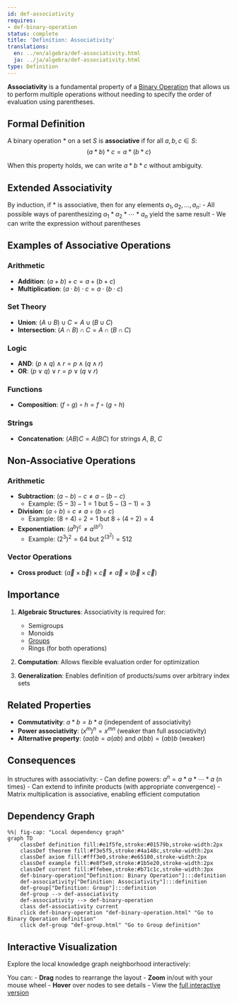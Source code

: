 ```yaml
---
id: def-associativity
requires:
- def-binary-operation
status: complete
title: 'Definition: Associativity'
translations:
  en: ../en/algebra/def-associativity.html
  ja: ../ja/algebra/def-associativity.html
type: Definition
---
```


**Associativity** is a fundamental property of a [Binary Operation](def-binary-operation.qmd) that allows us to perform multiple operations without needing to specify the order of evaluation using parentheses.

## Formal Definition

A binary operation $*$ on a set $S$ is **associative** if for all $a, b, c \in S$:
$$(a * b) * c = a * (b * c)$$

When this property holds, we can write $a * b * c$ without ambiguity.

## Extended Associativity

By induction, if $*$ is associative, then for any elements $a_1, a_2, \ldots, a_n$:
- All possible ways of parenthesizing $a_1 * a_2 * \cdots * a_n$ yield the same result
- We can write the expression without parentheses

## Examples of Associative Operations

### Arithmetic
- **Addition**: $(a + b) + c = a + (b + c)$
- **Multiplication**: $(a \cdot b) \cdot c = a \cdot (b \cdot c)$

### Set Theory
- **Union**: $(A \cup B) \cup C = A \cup (B \cup C)$
- **Intersection**: $(A \cap B) \cap C = A \cap (B \cap C)$

### Logic
- **AND**: $(p \land q) \land r = p \land (q \land r)$
- **OR**: $(p \lor q) \lor r = p \lor (q \lor r)$

### Functions
- **Composition**: $(f \circ g) \circ h = f \circ (g \circ h)$

### Strings
- **Concatenation**: $(AB)C = A(BC)$ for strings $A$, $B$, $C$

## Non-Associative Operations

### Arithmetic
- **Subtraction**: $(a - b) - c \neq a - (b - c)$
  - Example: $(5 - 3) - 1 = 1$ but $5 - (3 - 1) = 3$
- **Division**: $(a \div b) \div c \neq a \div (b \div c)$
  - Example: $(8 \div 4) \div 2 = 1$ but $8 \div (4 \div 2) = 4$
- **Exponentiation**: $(a^b)^c \neq a^{(b^c)}$
  - Example: $(2^3)^2 = 64$ but $2^{(3^2)} = 512$

### Vector Operations
- **Cross product**: $(\vec{a} \times \vec{b}) \times \vec{c} \neq \vec{a} \times (\vec{b} \times \vec{c})$

## Importance

1. **Algebraic Structures**: Associativity is required for:
   - Semigroups
   - Monoids
   - [Groups](def-group.qmd)
   - Rings (for both operations)

2. **Computation**: Allows flexible evaluation order for optimization

3. **Generalization**: Enables definition of products/sums over arbitrary index sets

## Related Properties

- **Commutativity**: $a * b = b * a$ (independent of associativity)
- **Power associativity**: $(x^m)^n = x^{mn}$ (weaker than full associativity)
- **Alternative property**: $(aa)b = a(ab)$ and $a(bb) = (ab)b$ (weaker)

## Consequences

In structures with associativity:
- Can define powers: $a^n = a * a * \cdots * a$ (n times)
- Can extend to infinite products (with appropriate convergence)
- Matrix multiplication is associative, enabling efficient computation

## Dependency Graph

```mermaid
%%| fig-cap: "Local dependency graph"
graph TD
    classDef definition fill:#e1f5fe,stroke:#01579b,stroke-width:2px
    classDef theorem fill:#f3e5f5,stroke:#4a148c,stroke-width:2px
    classDef axiom fill:#fff3e0,stroke:#e65100,stroke-width:2px
    classDef example fill:#e8f5e9,stroke:#1b5e20,stroke-width:2px
    classDef current fill:#ffebee,stroke:#b71c1c,stroke-width:3px
    def-binary-operation["Definition: Binary Operation"]:::definition
    def-associativity["Definition: Associativity"]:::definition
    def-group["Definition: Group"]:::definition
    def-group --> def-associativity
    def-associativity --> def-binary-operation
    class def-associativity current
    click def-binary-operation "def-binary-operation.html" "Go to Binary Operation definition"
    click def-group "def-group.html" "Go to Group definition"
```

## Interactive Visualization

Explore the local knowledge graph neighborhood interactively:

::: {.graph-viz data-id="def-associativity" data-width="700" data-height="500"}
:::

You can:
- **Drag** nodes to rearrange the layout
- **Zoom** in/out with your mouse wheel
- **Hover** over nodes to see details
- View the [full interactive version](../../output/interactive/def-associativity.html){target="_blank"}
